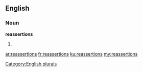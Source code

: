 ==English==

===Noun===
'''reassertions'''

# {{plural of|reassertion}}

[[Category:English plurals]]

[[ar:reassertions]]
[[fr:reassertions]]
[[ku:reassertions]]
[[my:reassertions]]
